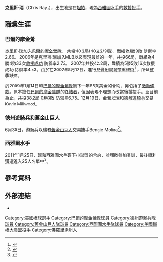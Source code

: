 {{Infobox baseball biography
|name        = 克里斯·瑞<br />Chris Ray
|image       = 091306 110 Chris Ray.jpg
|image_size  =
|caption     = 
|position    = [[投手|投手]]
|bats        = 右
|throws      = 右
|birth_date  = {{Birth date and age|1982|1|12}}
|birth_place = {{USA}}[[佛羅里達州|佛羅里達州]][[坦帕|坦帕]]
|death_date  = 
|death_place = 
|debutleague = 美國職棒大聯盟
|debutdate   = 6月14日
|debutyear   = 2005年
|debutteam   = 巴爾的摩金鶯
|finalleague = 美國職棒大聯盟
|finaldate   = 7月29日
|finalyear   = 2011年
|finalteam   = 西雅圖水手
|statleague  = 美國職棒大聯盟
|stat1label  = 勝敗投數
|stat1value  = 18–19
|stat2label  = [[防禦率|防禦率]]
|stat2value  = 4.10
|stat3label  = [[三振|三振]]
|stat3value  = 230
|teams=
* [[巴爾的摩金鶯|巴爾的摩金鶯]] ({{mlby|2005}}–{{mlby|2007}},{{mlby|2009}})
* [[德克薩斯遊騎兵_(棒球)|德州遊騎兵]] ({{mlby|2010}})
* [[舊金山巨人|舊金山巨人]] ({{mlby|2010}})
* [[西雅圖水手|西雅圖水手]] ({{mlby|2011}})
|highlights=
|hoflink  = 美國國家棒球名人堂暨博物館
|hoftype  = 美國棒球名人堂
|hofdate  = 
|hofvote  = 
|hofmethod=
}}

'''克里斯·瑞'''（Chris Ray，{{bd|1982年|1月12日}}），出生地是在[[坦帕|坦帕]]，現為[[西雅圖水手|西雅圖水手]]的[[救援投手|救援投手]]。

==職業生涯==
===巴爾的摩金鶯===
克里斯·瑞加入[[巴爾的摩金鶯隊|巴爾的摩金鶯隊]]。
共投40.2局(40又2/3局)，戰績為1勝3敗 防禦率2.66。
2006年是克里斯·瑞加入MLB以來表現最好的一年，共投66局，戰績為4勝4敗33次[[救援成功|救援成功]] 防禦率2.73。
2007年共投42.2局，戰績為5勝5敗16次救援成功 防禦率4.43。由於在2007年8月17日，進行[[尺骨附屬韌帶重建術|尺骨附屬韌帶重建術]]<ref name = surgery>{{Cite web |url=http://sports.espn.go.com/mlb/news/story?id=2979590 |title=ESPN - O's closer Ray expected to miss '08 season after having Tommy John surgery - MLB |accessdate=2010-01-30 |archive-date=2013-07-29 |archive-url=https://web.archive.org/web/20130729081812/http://sports.espn.go.com/mlb/news/story?id=2979590 |dead-url=no }}</ref> ，所以整季缺席。

於2009年1月14日和[[巴爾的摩金鶯隊|巴爾的摩金鶯隊]]簽下一年85萬美金的合約，另包括了[[激勵條款|激勵條款]]。原本擔任[[巴爾的摩金鶯隊|巴爾的摩金鶯隊]]的[[終結者_(棒球)|終結者]]，但因表現不理想而改當後援投手。至目前為止，共投38.2局 0勝3敗 防禦率6.75。12月19日，金鶯以瑞和[[德州遊騎兵|德州遊騎兵]]交易Kevin Millwood。

===德州遊騎兵和舊金山巨人===
6月30日，游騎兵以瑞和[[舊金山巨人|舊金山巨人]]交易捕手Bengie Molina<ref>{{cite web |url=http://texas.rangers.mlb.com/news/article.jsp?ymd=20100630&content_id=11784848&vkey=news_tex&fext=.jsp&c_id=tex |title=Rangers make deal to acquire Giants' Molina |author=Rhett Bollinger |date=2010-07-01 |work=MLB.com |publisher=MLB Advanced Media |accessdate=2010-07-01 |archive-date=2010-07-04 |archive-url=https://web.archive.org/web/20100704053412/http://texas.rangers.mlb.com/news/article.jsp?ymd=20100630&content_id=11784848&vkey=news_tex&fext=.jsp&c_id=tex |dead-url=yes }}</ref>。

===西雅圖水手===
2011年1月25日，瑞和西雅圖水手簽下小聯盟的合約，並獲邀參加春訓，最後順利獲選進入25人名單中<ref>{{Cite web |url=http://blog.seattlepi.com/baseball/archives/236995.asp |title=存档副本 |accessdate=2011-04-08 |archive-date=2011-01-29 |archive-url=https://web.archive.org/web/20110129052419/http://blog.seattlepi.com/baseball/archives/236995.asp |dead-url=no }}</ref>。

==參考資料==
{{reflist}}

==外部連結==
*{{Baseballstats |mlb=444884 |espn=6319 |br=r/raych01 |fangraphs=6315 |cube=R/Chris-Ray}}

{{DEFAULTSORT:Ray, Chris}}
[[Category:美國棒球選手|Category:美國棒球選手]]
[[Category:巴爾的摩金鶯隊球員|Category:巴爾的摩金鶯隊球員]]
[[Category:德州遊騎兵隊球員|Category:德州遊騎兵隊球員]]
[[Category:舊金山巨人隊球員|Category:舊金山巨人隊球員]]
[[Category:西雅圖水手隊球員|Category:西雅圖水手隊球員]]
[[Category:美國職棒大聯盟投手|Category:美國職棒大聯盟投手]]
[[Category:佛羅里達州人|Category:佛羅里達州人]]